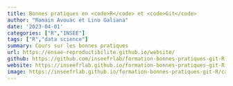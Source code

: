 ```yaml
---
title: Bonnes pratiques en <code>R</code> et <code>Git</code>
author: "Romain Avouac et Lino Galiana"
date: '2023-04-01'
categories: ["R","INSEE"]
tags: ["R","data science"]
summary: Cours sur les bonnes pratiques
url: https://ensae-reproductibilite.github.io/website/
github: https://github.com/inseefrlab/formation-bonnes-pratiques-git-R
website: https://inseefrlab.github.io/formation-bonnes-pratiques-git-R
image: https://inseefrlab.github.io/formation-bonnes-pratiques-git-R/cards/version-light/cheetah.png
---
```

